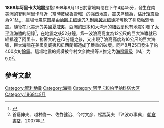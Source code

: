 {{noteTA |G1=Earthquake }}
{{Expand|time=2013-02-14T08:22:25+00:00 }}
'''1868年阿里卡大地震'''是指1868年8月13日於當地時間在下午4點45分，發生在南美洲的[[智利|智利]][[阿里卡_(阿里卡省)|阿里卡]]附近（當時被[[秘魯|秘魯]]管轄）的強烈[[地震|地震]]，震央座標為{{Coord|18|30|S|71|0|W}}，估計[[矩震級|矩震級]]為9.1[[矩震級|M<sub>w</sub>]]，這場地震原因是由[[納斯卡板塊|納斯卡板塊]]沉入到[[南美洲板塊|南美洲板塊]]所導致了引發強烈地震。隨後在北美洲的美國[[夏威夷|夏威夷]]、亞洲的[[日本|日本]]和大洋洲的[[紐西蘭|紐西蘭]]也有地震引發了[[太平洋|太平洋]][[海嘯|海嘯]]的記錄<ref name="USGS">{{cite web|url=http://earthquake.usgs.gov/earthquakes/world/events/1868_08_13.php|title=Arica, Peru (now Chile) 1868 August 13 21:30 UTC|last=USGS|date=26 October 2009|work=Historic Earthquakes|accessdate=28 February 2010|deadurl=yes|archiveurl=https://web.archive.org/web/20100116170411/http://earthquake.usgs.gov/earthquakes/world/events/1868_08_13.php|archivedate=2010-01-16}}</ref>，在地震之後52分鐘，第一波浪高高度為12公尺的巨大海嘯就已經抵達了阿里卡，接著大約在73分鐘之後，又出現了浪高高度為16公尺的巨大海嘯，巨大海嘯在美國夏威夷和紐西蘭都造成了嚴重的破壞。同年8月25日發生了約400次的[[餘震|餘震]]。這場地震的规模被今村文彦教授等人推定为[[海啸震级|海啸震级]]（M<sub>t</sub>）为9.0<ref name="Tsunami">首藤伸夫、越村俊一、佐竹健治、今村文彦、松冨英夫 『津波の事典』 [[朝倉書店|朝倉書店]]、2007年</ref>。

==參考文獻==
{{Reflist}}

{{地震小作品}}
[[Category:智利地震|Category:智利地震]]
[[Category:海嘯|Category:海嘯]]
[[Category:阿里卡和帕里纳科塔大区|Category:阿里卡和帕里纳科塔大区]]
[[Category:1868年8月|Category:1868年8月]]
